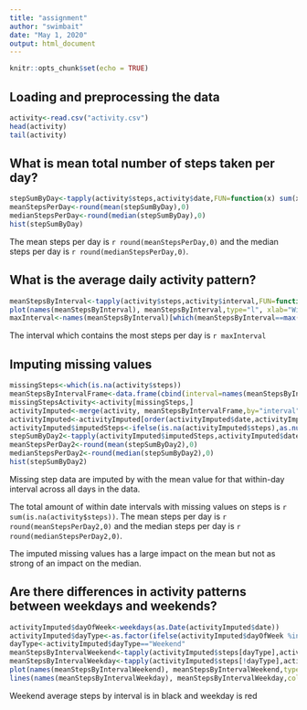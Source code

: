 ```yaml
---
title: "assignment"
author: "swimbait"
date: "May 1, 2020"
output: html_document
---
```


```r
knitr::opts_chunk$set(echo = TRUE)
```

## Loading and preprocessing the data
```r
activity<-read.csv("activity.csv")
head(activity)
tail(activity)
```
## What is mean total number of steps taken per day?
```r
stepSumByDay<-tapply(activity$steps,activity$date,FUN=function(x) sum(x, na.rm=T))
meanStepsPerDay<-round(mean(stepSumByDay),0)
medianStepsPerDay<-round(median(stepSumByDay),0)
hist(stepSumByDay)
```

The mean steps per day is `r round(meanStepsPerDay,0)` and the median steps per day is `r round(medianStepsPerDay,0)`.

## What is the average daily activity pattern?
```r
meanStepsByInterval<-tapply(activity$steps,activity$interval,FUN=function(x) mean(x,na.rm=T))
plot(names(meanStepsByInterval), meanStepsByInterval,type="l", xlab="Within-Day Interval")
maxInterval<-names(meanStepsByInterval)[which(meanStepsByInterval==max(meanStepsByInterval))]
```

The interval which contains the most steps per day is `r maxInterval`

## Imputing missing values
```r
missingSteps<-which(is.na(activity$steps))
meanStepsByIntervalFrame<-data.frame(cbind(interval=names(meanStepsByInterval),meanSteps=round(meanStepsByInterval,0)))
missingStepsActivity<-activity[missingSteps,]
activityImputed<-merge(activity, meanStepsByIntervalFrame,by="interval",all.y=F)
activityImputed<-activityImputed[order(activityImputed$date,activityImputed$interval),]
activityImputed$imputedSteps<-ifelse(is.na(activityImputed$steps),as.numeric(as.vector(activityImputed$meanSteps)),activityImputed$steps)
stepSumByDay2<-tapply(activityImputed$imputedSteps,activityImputed$date,FUN=function(x) sum(x, na.rm=T))
meanStepsPerDay2<-round(mean(stepSumByDay2),0)
medianStepsPerDay2<-round(median(stepSumByDay2),0)
hist(stepSumByDay2)

```

Missing step data are imputed by with the mean value for that within-day interval across all days in the data.  

The total amount of within date intervals with missing values on steps is `r sum(is.na(activity$steps))`.
The mean steps per day is `r round(meanStepsPerDay2,0)` and the median steps per day is `r round(medianStepsPerDay2,0)`.

The imputed missing values has a large impact on the mean but not as strong of an impact on the median.

## Are there differences in activity patterns between weekdays and weekends?
```r
activityImputed$dayOfWeek<-weekdays(as.Date(activityImputed$date))
activityImputed$dayType<-as.factor(ifelse(activityImputed$dayOfWeek %in% c("Sunday","Saturday"),"Weekend","Weekday"))
dayType<-activityImputed$dayType=="Weekend"
meanStepsByIntervalWeekend<-tapply(activityImputed$steps[dayType],activity$interval[dayType],FUN=function(x) mean(x,na.rm=T))
meanStepsByIntervalWeekday<-tapply(activityImputed$steps[!dayType],activity$interval[!dayType],FUN=function(x) mean(x,na.rm=T))
plot(names(meanStepsByIntervalWeekend), meanStepsByIntervalWeekend,type="l", xlab="Within-Day Interval",lwd=1.5)
lines(names(meanStepsByIntervalWeekday), meanStepsByIntervalWeekday,col="red")
```

Weekend average steps by interval is in black and weekday is red
